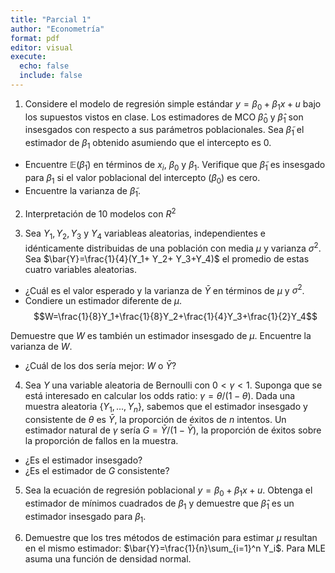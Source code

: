 ```yaml
---
title: "Parcial 1"
author: "Econometría"
format: pdf
editor: visual
execute: 
  echo: false
  include: false
---
```


1. Considere el modelo de regresión simple estándar $y=\beta_0+\beta_1 x+u$ bajo los supuestos vistos en clase. Los estimadores de MCO $\hat{\beta}_0$ y $\hat{\beta}_1$ son insesgados con respecto a sus parámetros poblacionales. Sea $\tilde{\beta}_1$ el estimador de $\beta_1$ obtenido asumiendo que el intercepto es 0.

- Encuentre $\mathbb{E}(\tilde{\beta}_1)$ en términos de $x_i$, $\beta_0$ y $\beta_1$. Verifique que $\tilde{\beta}_1$ es insesgado para $\beta_1$ si el valor poblacional del intercepto ($\beta_0$) es cero.
- Encuentre la varianza de $\tilde{\beta}_1$.

2. Interpretación de 10 modelos con $R^2$

3. Sea $Y_1, Y_2, Y_3$ y $Y_4$ variableas aleatorias, independientes e idénticamente distribuidas de una población con media $\mu$ y varianza $\sigma^2$. Sea $\bar{Y}=\frac{1}{4}(Y_1+ Y_2+ Y_3+Y_4)$ el promedio de estas cuatro variables aleatorias.

- ¿Cuál es el valor esperado y la varianza de $\bar{Y}$ en términos de $\mu$ y $\sigma^2$.
- Condiere un estimador diferente de $\mu$. 
$$W=\frac{1}{8}Y_1+\frac{1}{8}Y_2+\frac{1}{4}Y_3+\frac{1}{2}Y_4$$

Demuestre que $W$ es también un estimador insesgado de $\mu$. Encuentre la varianza de $W$.

- ¿Cuál de los dos sería mejor: $W$ o $\bar{Y}$?

4. Sea $Y$ una variable aleatoria de Bernoulli con $0<\gamma<1$. Suponga que se está interesado en calcular los odds ratio: $\gamma=\theta/(1-\theta)$. Dada una muestra aleatoria $\{Y_1,...,Y_n\}$, sabemos que el estimador insesgado y consistente de $\theta$ es $\bar{Y}$, la proporción de éxitos de $n$ intentos. Un estimador natural de $\gamma$ sería $G=\bar{Y}/(1-\bar{Y})$, la proporción de éxitos sobre la proporción de fallos en la muestra.

- ¿Es el estimador insesgado?
- ¿Es el estimador de $G$ consistente?

5. Sea la ecuación de regresión poblacional $y=\beta_0+\beta_1 x + u$. Obtenga el estimador de mínimos cuadrados de $\beta_1$ y demuestre que $\hat{\beta}_1$ es un estimador insesgado para $\beta_1$. 

6. Demuestre que los tres métodos de estimación para estimar $\mu$ resultan en el mismo estimador: $\bar{Y}=\frac{1}{n}\sum_{i=1}^n Y_i$. Para MLE asuma una función de densidad normal. 